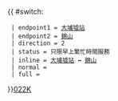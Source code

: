 {{ #switch: {{{format|}}}
  | endpoint1 = [[大埔墟站]]
  | endpoint2 = [[錦山]]
  | direction = 2
  | status = 只限早上繁忙時間服務
  | inline = [[大埔墟站]] ↔ [[錦山]]
  | normal =
  | full =
}}<noinclude>[[category:新界專線小巴路線模板|022K]]</noinclude>